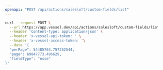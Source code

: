 ```yaml
---
openapi: "POST /api/actions/salesloft/custom-fields/list"
---
```


<RequestExample>

```bash Request
curl --request POST \
  --url https://app.vessel.dev/api/actions/salesloft/custom-fields/list \
  --header 'Content-Type: application/json' \
  --header 'x-vessel-api-token: ' \
  --header 'x-vessel-access-token: '\
  --data '{
  "perPage": 54485764.757252544,
  "page": 69047773.496629,
  "fieldType": "esse"
}'
```

</RequestExample>
